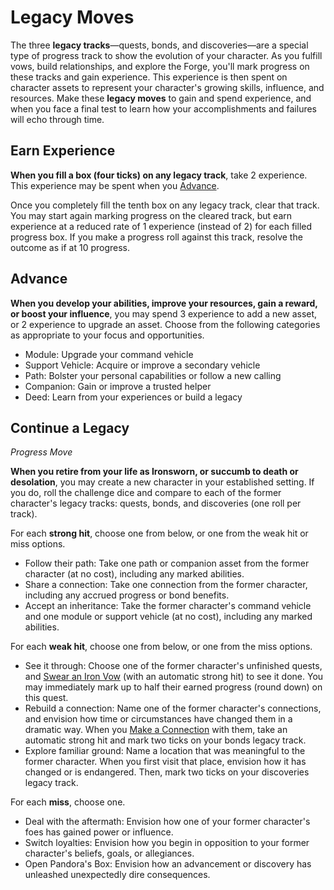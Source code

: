 

# Legacy Moves

The three **legacy tracks**—quests, bonds, and discoveries—are a special type of progress track to show the evolution of your character. As you fulfill vows, build relationships, and explore the Forge, you'll mark progress on these tracks and gain experience. This experience is then spent on character assets to represent your character's growing skills, influence, and resources.
Make these **legacy moves** to gain and spend experience, and when you face a final test to learn how your accomplishments and failures will echo through time.

## Earn Experience

**When you fill a box (four ticks) on any legacy track**, take 2 experience. This experience may be spent when you [Advance](Starforged/Moves/Legacy/Advance).

Once you completely fill the tenth box on any legacy track, clear that track. You may start again marking progress on the cleared track, but earn experience at a reduced rate of 1 experience (instead of 2) for each filled progress box. If you make a progress roll against this track, resolve the outcome as if at 10 progress.

## Advance

**When you develop your abilities, improve your resources, gain a reward, or boost your influence**, you may spend 3 experience to add a new asset, or 2 experience to upgrade an asset. Choose from the following categories as appropriate to your focus and opportunities.

  * Module: Upgrade your command vehicle
  * Support Vehicle: Acquire or improve a secondary vehicle
  * Path: Bolster your personal capabilities or follow a new calling
  * Companion: Gain or improve a trusted helper
  * Deed: Learn from your experiences or build a legacy

## Continue a Legacy

*Progress Move*

**When you retire from your life as Ironsworn, or succumb to death or desolation**, you may create a new character in your established setting. If you do, roll the challenge dice and compare to each of the former character's legacy tracks: quests, bonds, and discoveries (one roll per track).

For each **strong hit**, choose one from below, or one from the weak hit or miss options.

  * Follow their path: Take one path or companion asset from the former character (at no cost), including any marked abilities.
  * Share a connection: Take one connection from the former character, including any accrued progress or bond benefits.
  * Accept an inheritance: Take the former character's command vehicle and one module or support vehicle (at no cost), including any marked abilities.

For each **weak hit**, choose one from below, or one from the miss options.

  * See it through: Choose one of the former character's unfinished quests, and [Swear an Iron Vow](Starforged/Moves/Quest/Swear_an_Iron_Vow) (with an automatic strong hit) to see it done. You may immediately mark up to half their earned progress (round down) on this quest.
  * Rebuild a connection: Name one of the former character's connections, and envision how time or circumstances have changed them in a dramatic way. When you [Make a Connection](Starforged/Moves/Connection/Make_a_Connection) with them, take an automatic strong hit and mark two ticks on your bonds legacy track.
  * Explore familiar ground: Name a location that was meaningful to the former character. When you first visit that place, envision how it has changed or is endangered. Then, mark two ticks on your discoveries legacy track.

For each **miss**, choose one.

  * Deal with the aftermath: Envision how one of your former character's foes has gained power or influence.
  * Switch loyalties: Envision how you begin in opposition to your former character's beliefs, goals, or allegiances.
  * Open Pandora's Box: Envision how an advancement or discovery has unleashed unexpectedly dire consequences.
